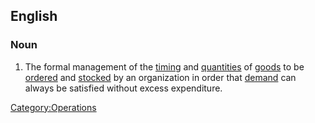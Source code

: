 ==English==

===Noun===
{{en-noun|sg=[[inventory]] [[management]]|-}}

# {{context|operations}} The formal management of the [[timing]] and [[quantity|quantities]] of [[goods]] to be [[order]]ed and [[stock]]ed by an organization in order that [[demand]] can always be satisfied without excess expenditure.

[[Category:Operations]]